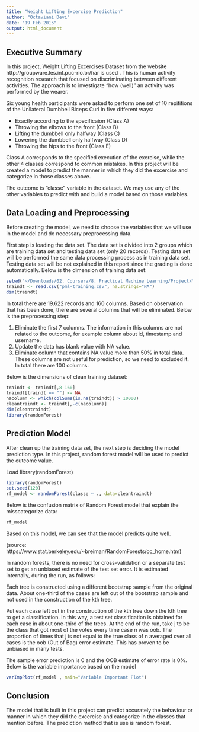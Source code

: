 ```yaml
---
title: "Weight Lifting Excercise Prediction"
author: "Octaviani Devi"
date: "19 Feb 2015"
output: html_document
---
```


Executive Summary
----------
In this project, Weight Lifting Excercises Dataset from the website http://groupware.les.inf.puc-rio.br/har is used . This is human activity recognition research that focused on discriminating between different activities. The approach is to investigate "how (well)" an activity was performed by the wearer.

Six young health participants were asked to perform one set of 10 repititions of the Unilateral Dumbbell Biceps Curl in five different ways:

- Exactly according to the specificaion (Class A)
- Throwing the elbows to the front (Class B)
- Lifting the dumbbell only halfway (Class C)
- Lowering the dumbbell only halfway (Class D)
- Throwing the hips to the front (Class E)

Class A corresponds to the specified execution of the exercise, while the other 4 classes correspond to common mistakes. In this project will be created a model to predict the manner in which they did the excercise and categorize in those classes above.

The outcome is "classe" variable in the dataset. We may use any of the other variables to predict with and build a model based on those variables.


Data Loading and Preprocessing
--------------
Before creating the model, we need to choose the variables that we will use in the model and do necessary preprocessing data.

First step is loading the data set. The data set is divided into 2 groups which are training data set and testing data set (only 20 records). Testing data set will be performed the same data processing process as in training data set. Testing data set will be not explained in this report since the grading is done automatically. Below is the dimension of training data set:

```r
setwd("~/Downloads/02. Coursera/8. Practical Machine Learning/Project/MachineLearning")
traindt <- read.csv("pml-training.csv", na.strings="NA")
dim(traindt)
```

In total there are 19.622 records and 160 columns. Based on observation that has been done,
there are several columns that will be eliminated. Below is the preprocessing step:

1. Eliminate the first 7 columns. The information in this columns are not related to the outcome, for example column about id, timestamp and username.
2. Update the data has blank value with NA value.
3. Eliminate column that contains NA value more than 50% in total data. These columns are not useful for prediction, so we need to excluded it. In total there are 100 columns.

Below is the dimensions of clean training dataset:

```r
traindt <- traindt[,8-160]
traindt[traindt == ""] <- NA
nacolumn <- which(colSums(is.na(traindt)) > 10000)
cleantraindt <- traindt[,-c(nacolumn)]
dim(cleantraindt)
library(randomForest)
```


Prediction Model
------
After clean up the training data set, the next step is deciding the model prediction type. In this project, random forest model will be used to predict the outcome value. 

Load library(randomForest)
```r
library(randomForest)
set.seed(120)
rf_model <- randomForest(classe ~ ., data=cleantraindt)
```

Below is the confusion matrix of Random Forest model that explain the misscategorize data:

```r
rf_model
```

Based on this model, we can see that the model predicts quite well.

(source: https://www.stat.berkeley.edu/~breiman/RandomForests/cc_home.htm)

In random forests, there is no need for cross-validation or a separate test set to get an unbiased estimate of the test set error. It is estimated internally, during the run, as follows:

Each tree is constructed using a different bootstrap sample from the original data. About one-third of the cases are left out of the bootstrap sample and not used in the construction of the kth tree.

Put each case left out in the construction of the kth tree down the kth tree to get a classification. In this way, a test set classification is obtained for each case in about one-third of the trees. At the end of the run, take j to be the class that got most of the votes every time case n was oob. The proportion of times that j is not equal to the true class of n averaged over all cases is the oob (Out of Bag) error estimate. This has proven to be unbiased in many tests.


The sample error prediction is 0 and the OOB estimate of error rate is 0%.
Below is the variable importance based on the model

```r
varImpPlot(rf_model , main="Variable Important Plot")
```
                            
Conclusion
----
The model that is built in this project can predict accurately the behaviour or manner in which they did the excercise and categorize in the classes that mention before. The prediction method that is use is random forest.